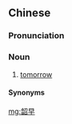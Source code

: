 ==Chinese==
{{zh-forms}}

===Pronunciation===
{{zh-pron
|h=pfs=sèu-chó
|cat=n
}}

===Noun===
{{zh-noun}}

# {{lb|zh|Hakka}} [[tomorrow]]

====Synonyms====
{{zh-dial|明天}}

[[mg:韶早]]